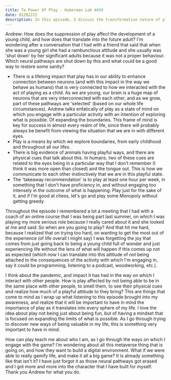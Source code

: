 ```yaml
---
title: Te Power Of Play - Huberman Lab #058
date: 012022II
description: In this episode, I discuss the transformative nature of play—how it changes our feelings, thoughts and actions and indeed, how it can rewire our brain to function better in all contexts. I explain the role of play in childhood, as well as adulthood in skill and social development and describe key characteristics of the mind and body during play. Additionally, I explore how play allows the brain to test contingencies in different roles/environments. Throughout, I discuss the underlying neurobiology of play. I also describe how low-stakes play, and tinkering can broaden and shape your future capabilities. Finally, I discuss how our childhood ‘personal play identity’ informs our adult personality. Throughout the episode, I use the science of play to outline recommendations for using play as a means to enhance neuroplasticity and explore novel situations, regardless of age.
---
```


Andrew: How does the suppression of play affect the development of a young child, and how does that translate into the future adult? I'm wondering after a conversation that I had with a friend that said that when she was a young girl she had a rambunctious attitude and she usually was 'shut down' by her significant adults because it was not a proper behaviour. Which neural pathways are shut down by this and what could be a good way to restore some sanity?

- There is a lifelong impact that play has in our ability to enhance connection between neurons (and with this impact in the way we behave as humans) that is very connected to how we interacted with the act of playing as a child. As we are young, our brain is a huge map of neurons that are very interconnected with each other, and as we grow, part of these pathways are 'selected' (based on our whole life circumstances). Andrew talks enfatically of play as a state of mind on which you engage with a particular activity with an intention of exploring what is possible. Of expanding the boundaries. This frame of mind is key for success in almost every realm of life, since there will probably always be benefit from viewing the situation that we are in with different eyes.
- Play is a means by which we explore boundaries, from early childhood and throughout all our lifes.
- There is big evidence of animals having playful ways, and there are physical cues that talk about this. In humans, two of these cues are related to the eyes being in a particular way that I don't remember (I think it was more open than closed) and the tongue out. This is how we communicate to each other instinctively that we are in this playful state.
- The 'takeaway recommendation' is to play at least one hour per week, in something that I don't have proficiency in, and without engaging too intensely in the outcome of what is happening. Play just for the sake of it, and if I'm good at chess, let's go and play some Monopoly without getting greedy.

Throughout the episode I remembered a lot a meeting that I had with a coach of an online course that I was being part last summer, on which I was playing my more serious role because I really cared about it and she looked at me and said: So when are you going to play? And that hit me hard, because I realized that on trying too hard, on wanting to get the most out of the experience (of life overall I might say) I was forgetting the joy that comes from just going back to being a young child full of wonder and just experiencing life without the lens of what will happen if this comes up not as expected (which now I can translate into this attitude of not being attached to the consequences of the activity with which I'm engaging in, say it could be programming, listening to a podcast, woodworking, etc.).

I think about the pandemic, and impact it has had in the way on which I interact with other people. How is play affected by not being able to be in the same place with other people, to smell them, to see their physical cues and realize how much of a playful attitude to they bring? This are things that come to mind as I wrap up what listening to this episode brought into my awareness, and realize that it will be important to have in mind the importance of play as it translates into every sphere of my life. I love the idea about play not being just about being fun, but of having a mindset that is focused on expanding the limits of what is possible. As I go through trying to discover new ways of being valuable in my life, this is something very important to have in mind.

How can play teach me about who I am, as I go through the ways on which I engage with the game? I'm wondering about all this metaverse thing that is going on, and how they want to build a digital environment. What if we were able to really gamify life, and make it all a big game? It is already something like that isn't it? I have just forgot it as those neural pathways got erased and I got more and more into the character that I have built for myself. Thank you Andrew for what you do.
